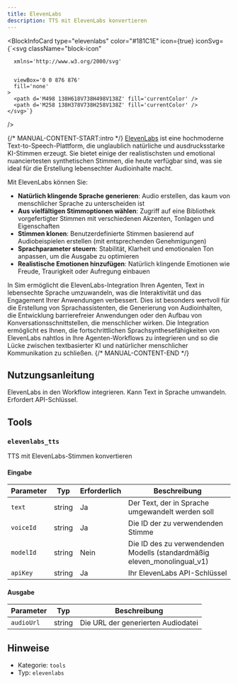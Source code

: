 ```yaml
---
title: ElevenLabs
description: TTS mit ElevenLabs konvertieren
---
```



<BlockInfoCard 
  type="elevenlabs"
  color="#181C1E"
  icon={true}
  iconSvg={`<svg className="block-icon"
      
      xmlns='http://www.w3.org/2000/svg'
      
      
      viewBox='0 0 876 876'
      fill='none'
    >
      <path d='M498 138H618V738H498V138Z' fill='currentColor' />
      <path d='M258 138H378V738H258V138Z' fill='currentColor' />
    </svg>`}
/>

{/* MANUAL-CONTENT-START:intro */}
[ElevenLabs](https://elevenlabs.io/) ist eine hochmoderne Text-to-Speech-Plattform, die unglaublich natürliche und ausdrucksstarke KI-Stimmen erzeugt. Sie bietet einige der realistischsten und emotional nuanciertesten synthetischen Stimmen, die heute verfügbar sind, was sie ideal für die Erstellung lebensechter Audioinhalte macht.

Mit ElevenLabs können Sie:

- **Natürlich klingende Sprache generieren**: Audio erstellen, das kaum von menschlicher Sprache zu unterscheiden ist
- **Aus vielfältigen Stimmoptionen wählen**: Zugriff auf eine Bibliothek vorgefertigter Stimmen mit verschiedenen Akzenten, Tonlagen und Eigenschaften
- **Stimmen klonen**: Benutzerdefinierte Stimmen basierend auf Audiobeispielen erstellen (mit entsprechenden Genehmigungen)
- **Sprachparameter steuern**: Stabilität, Klarheit und emotionalen Ton anpassen, um die Ausgabe zu optimieren
- **Realistische Emotionen hinzufügen**: Natürlich klingende Emotionen wie Freude, Traurigkeit oder Aufregung einbauen

In Sim ermöglicht die ElevenLabs-Integration Ihren Agenten, Text in lebensechte Sprache umzuwandeln, was die Interaktivität und das Engagement Ihrer Anwendungen verbessert. Dies ist besonders wertvoll für die Erstellung von Sprachassistenten, die Generierung von Audioinhalten, die Entwicklung barrierefreier Anwendungen oder den Aufbau von Konversationsschnittstellen, die menschlicher wirken. Die Integration ermöglicht es Ihnen, die fortschrittlichen Sprachsynthesefähigkeiten von ElevenLabs nahtlos in Ihre Agenten-Workflows zu integrieren und so die Lücke zwischen textbasierter KI und natürlicher menschlicher Kommunikation zu schließen.
{/* MANUAL-CONTENT-END */}

## Nutzungsanleitung

ElevenLabs in den Workflow integrieren. Kann Text in Sprache umwandeln. Erfordert API-Schlüssel.

## Tools

### `elevenlabs_tts`

TTS mit ElevenLabs-Stimmen konvertieren

#### Eingabe

| Parameter | Typ | Erforderlich | Beschreibung |
| --------- | ---- | -------- | ----------- |
| `text` | string | Ja | Der Text, der in Sprache umgewandelt werden soll |
| `voiceId` | string | Ja | Die ID der zu verwendenden Stimme |
| `modelId` | string | Nein | Die ID des zu verwendenden Modells \(standardmäßig eleven_monolingual_v1\) |
| `apiKey` | string | Ja | Ihr ElevenLabs API-Schlüssel |

#### Ausgabe

| Parameter | Typ | Beschreibung |
| --------- | ---- | ----------- |
| `audioUrl` | string | Die URL der generierten Audiodatei |

## Hinweise

- Kategorie: `tools`
- Typ: `elevenlabs`
